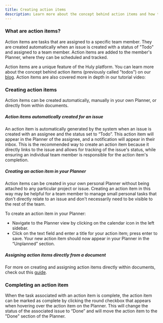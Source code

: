 ```yaml
---
title: Creating action items
description: Learn more about the concept behind action items and how to create them on the Huly platform.
---
```



### What are action items?

Action items are tasks that are assigned to a specific team member. They are created automatically when an issue is created with a status of "Todo" and assigned to a team member. Action items are added to the member's Planner, where they can be scheduled and tracked.

Action items are a unique feature of the Huly platform. You can learn more about the concept behind action items (previously called "todos") on our <a href="https://huly.blog/huly-todos" target="_blank">blog</a>. Action items are also covered more in depth in our tutorial video:

<YouTube id='ljpz0bZ75JA' posterQuality='max' />

### Creating action items

Action items can be created automatically, manually in your own Planner, or directly from within documents.

##### Action items automatically created for an issue
An action item is automatically generated by the system when an issue is created with an assignee and the status set to “Todo”. This action item will appear in the Planner of the assignee, and a notification will appear in their inbox. This is the recommended way to create an action item because it directly links to the issue and allows for tracking of the issue's status, while ensuring an individual team member is responsible for the action item's completion.

##### Creating an action item in your Planner
Action items can be created in your own personal Planner without being attached to any particular project or issue. Creating an action item in this way may be helpful for a team member to manage small personal tasks that don't directly relate to an issue and don't necessarily need to be visible to the rest of the team.

To create an action item in your Planner:
* Navigate to the Planner view by clicking on the calendar icon in the left sidebar.
* Click on the text field and enter a title for your action item; press enter to save. Your new action item should now appear in your Planner in the “Unplanned” section.

##### Assigning action items directly from a document
For more on creating and assigning action items directly within documents, check out this [guide](../../knowledge-management/documents-action-items).

### Completing an action item

When the task associated with an action item is complete, the action item can be marked as complete by clicking the round checkbox that appears when hovering over the action item on the Planner. This will change the status of the associated issue to “Done” and will move the action item to the "Done" section of the Planner.